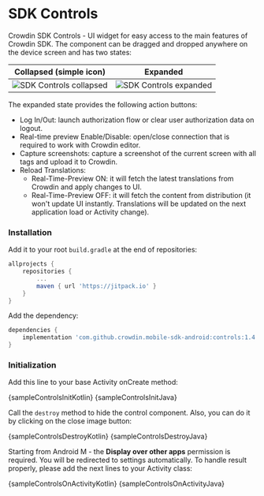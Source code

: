
# SDK Controls

Crowdin SDK Controls - UI widget for easy access to the main features of Crowdin SDK. The component can be dragged and dropped anywhere on the device screen and has two states:

| Collapsed (simple icon)                                                     | Expanded                                                                  |
|-----------------------------------------------------------------------------|---------------------------------------------------------------------------|
| ![SDK Controls collapsed](/img/sdk-controls/crowdin_controls_collapsed.png) | ![SDK Controls expanded](/img/sdk-controls/crowdin_controls_expanded.png) |

The expanded state provides the following action buttons:

- Log In/Out: launch authorization flow or clear user authorization data on logout.
- Real-time preview Enable/Disable: open/close connection that is required to work with Crowdin editor.
- Capture screenshots: capture a screenshot of the current screen with all tags and upload it to Crowdin.
- Reload Translations:
  - Real-Time-Preview ON: it will fetch the latest translations from Crowdin and apply changes to UI.
  - Real-Time-Preview OFF: it will fetch the content from distribution (it won't update UI instantly. Translations will be updated on the next application load or Activity change).

### Installation

Add it to your root `build.gradle` at the end of repositories:

```groovy
allprojects {
    repositories {
        ...
        maven { url 'https://jitpack.io' }
    }
}
```

Add the dependency:

```groovy
dependencies {
    implementation 'com.github.crowdin.mobile-sdk-android:controls:1.4.3'
}
```

### Initialization

Add this line to your base Activity onCreate method:


<Tabs groupId="language">
  <TabItem value="kotlin" label="Kotlin"><CodeBlock language="kotlin">{sampleControlsInitKotlin}</CodeBlock></TabItem>
  <TabItem value="java" label="Java"><CodeBlock language="java">{sampleControlsInitJava}</CodeBlock></TabItem>
</Tabs>

Call the `destroy` method to hide the control component. Also, you can do it by clicking on the close image button:


<Tabs groupId="language">
  <TabItem value="kotlin" label="Kotlin"><CodeBlock language="kotlin">{sampleControlsDestroyKotlin}</CodeBlock></TabItem>
  <TabItem value="java" label="Java"><CodeBlock language="java">{sampleControlsDestroyJava}</CodeBlock></TabItem>
</Tabs>

Starting from Android M - the **Display over other apps** permission is required. You will be redirected to settings automatically. To handle result properly, please add the next lines to your Activity class:


<Tabs groupId="language">
  <TabItem value="kotlin" label="Kotlin"><CodeBlock language="kotlin">{sampleControlsOnActivityKotlin}</CodeBlock></TabItem>
  <TabItem value="java" label="Java"><CodeBlock language="java">{sampleControlsOnActivityJava}</CodeBlock></TabItem>
</Tabs>

